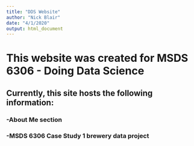 ```yaml
---
title: "DDS Website"
author: "Nick Blair"
date: "4/1/2020"
output: html_document
---
```



# This website was created for MSDS 6306 - Doing Data Science  
## Currently, this site hosts the following information:
### -About Me section
### -MSDS 6306 Case Study 1 brewery data project  
### 